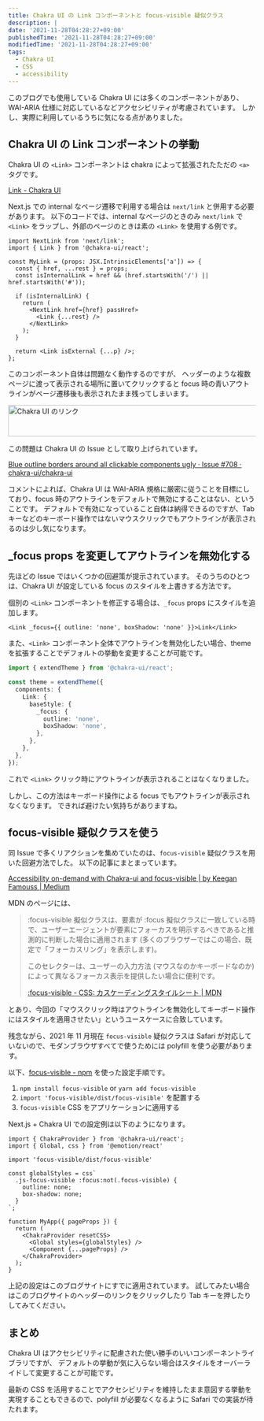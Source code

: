 ```yaml
---
title: Chakra UI の Link コンポーネントと focus-visible 疑似クラス
description: |
date: '2021-11-28T04:28:27+09:00'
publishedTime: '2021-11-28T04:28:27+09:00'
modifiedTime: '2021-11-28T04:28:27+09:00'
tags:
  - Chakra UI
  - CSS
  - accessibility
---
```


このブログでも使用している Chakra UI には多くのコンポーネントがあり、WAI-ARIA 仕様に対応しているなどアクセシビリティが考慮されています。
しかし、実際に利用しているうちに気になる点がありました。

## Chakra UI の Link コンポーネントの挙動

Chakra UI の `<Link>` コンポーネントは chakra によって拡張されたただの `<a>` タグです。

[Link - Chakra UI](https://chakra-ui.com/docs/navigation/link)

Next.js での internal なページ遷移で利用する場合は `next/link` と併用する必要があります。
以下のコードでは、internal なページのときのみ `next/link` で `<Link>` をラップし、外部のページのときは素の `<Link>` を使用する例です。

```tsx:MyLink.tsx
import NextLink from 'next/link';
import { Link } from '@chakra-ui/react';

const MyLink = (props: JSX.IntrinsicElements['a']) => {
  const { href, ...rest } = props;
  const isInternalLink = href && (href.startsWith('/') || href.startsWith('#'));

  if (isInternalLink) {
    return (
      <NextLink href={href} passHref>
        <Link {...rest} />
      </NextLink>
    );
  }

  return <Link isExternal {...p} />;
};
```

このコンポーネント自体は問題なく動作するのですが、
ヘッダーのような複数ページに渡って表示される場所に置いてクリックすると focus 時の青いアウトラインがページ遷移後も表示されたまま残ってしまいます。

<Image
  src="/images/chakra-ui-link.png"
  width="824"
  height="64"
  alt="Chakra UI のリンク"
/>

この問題は Chakra UI の Issue として取り上げられています。

[Blue outline borders around all clickable components ugly · Issue #708 · chakra-ui/chakra-ui](https://github.com/chakra-ui/chakra-ui/issues/708)

コメントによれば、Chakra UI は WAI-ARIA 規格に厳密に従うことを目標にしており、focus 時のアウトラインをデフォルトで無効にすることはない、ということです。
デフォルトで有効になっていること自体は納得できるのですが、Tab キーなどのキーボード操作ではないマウスクリックでもアウトラインが表示されるのは少し気になります。

## \_focus props を変更してアウトラインを無効化する

先ほどの Issue ではいくつかの回避策が提示されています。
そのうちのひとつは、Chakra UI が設定している focus のスタイルを上書きする方法です。

個別の `<Link>` コンポーネントを修正する場合は、`_focus` props にスタイルを追加します。

```tsx
<Link _focus={{ outline: 'none', boxShadow: 'none' }}>Link</Link>
```

また、`<Link>` コンポーネント全体でアウトラインを無効化したい場合、theme を拡張することでデフォルトの挙動を変更することが可能です。

```tsx:chakraTheme.ts
import { extendTheme } from '@chakra-ui/react';

const theme = extendTheme({
  components: {
    Link: {
      baseStyle: {
        _focus: {
          outline: 'none',
          boxShadow: 'none',
        },
      },
    },
  },
});
```

これで `<Link>` クリック時にアウトラインが表示されることはなくなりました。

しかし、この方法はキーボード操作による focus でもアウトラインが表示されなくなります。
できれば避けたい気持ちがありますね。

## focus-visible 疑似クラスを使う

同 Issue で多くリアクションを集めていたのは、`focus-visible` 疑似クラスを用いた回避方法でした。
以下の記事にまとまっています。

[Accessibility on-demand with Chakra-ui and focus-visible | by Keegan Famouss | Medium](https://medium.com/@keeganfamouss/accessibility-on-demand-with-chakra-ui-and-focus-visible-19413b1bc6f9)

MDN のページには、

> :focus-visible 擬似クラスは、要素が :focus 擬似クラスに一致している時で、ユーザーエージェントが要素にフォーカスを明示するべきであると推測的に判断した場合に適用されます (多くのブラウザーではこの場合、既定で「フォーカスリング」を表示します)。
>
> このセレクターは、ユーザーの入力方法 (マウスなのかキーボードなのか) によって異なるフォーカス表示を提供したい場合に便利です。
>
> [:focus-visible - CSS: カスケーディングスタイルシート | MDN](https://developer.mozilla.org/ja/docs/Web/CSS/:focus-visible)

とあり、今回の「マウスクリック時はアウトラインを無効化してキーボード操作にはスタイルを適用させたい」というユースケースに合致しています。

残念ながら、2021 年 11 月現在 `focus-visible` 疑似クラスは Safari が対応していないので、モダンブラウザすべてで使うためには polyfill を使う必要があります。

以下、[focus-visible - npm](https://www.npmjs.com/package/focus-visible) を使った設定手順です。

1. `npm install focus-visible` or `yarn add focus-visible`
2. `import 'focus-visible/dist/focus-visible'` を配置する
3. `focus-visible` CSS をアプリケーションに適用する

Next.js + Chakra UI での設定例は以下のようになります。

```tsx:_app.tsx
import { ChakraProvider } from '@chakra-ui/react';
import { Global, css } from '@emotion/react'

import 'focus-visible/dist/focus-visible'

const globalStyles = css`
  .js-focus-visible :focus:not(.focus-visible) {
    outline: none;
    box-shadow: none;
  }
`;

function MyApp({ pageProps }) {
  return (
    <ChakraProvider resetCSS>
      <Global styles={globalStyles} />
      <Component {...pageProps} />
    </ChakraProvider>
  );
}
```

上記の設定はこのブログサイトにすでに適用されています。
試してみたい場合はこのブログサイトのヘッダーのリンクをクリックしたり Tab キーを押したりしてみてください。

## まとめ

Chakra UI はアクセシビリティに配慮された使い勝手のいいコンポーネントライブラリですが、
デフォルトの挙動が気に入らない場合はスタイルをオーバーライドして変更することが可能です。

最新の CSS を活用することでアクセシビリティを維持したまま意図する挙動を実現することもできるので、polyfill が必要なくなるように Safari での実装が待たれます。
